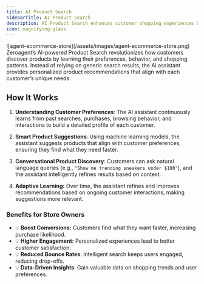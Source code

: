 ```yaml
---
title: AI Product Search
sidebarTitle: AI Product Search
description: AI Product Search enhances customer shopping experiences by delivering personalized, intelligent product discovery
icon: magnifying-glass
--- 
```



<Frame>
![agent-ecommerce-store](/assets/images/agent-ecommerce-store.png)
</Frame>
Zeroagent’s AI-powered Product Search revolutionizes how customers discover products by learning their preferences, behavior, and shopping patterns. Instead of relying on generic search results, the AI assistant provides personalized product recommendations that align with each customer’s unique needs.

## How It Works
1. **Understanding Customer Preferences**:
The AI assistant continuously learns from past searches, purchases, browsing behavior, and interactions to build a detailed profile of each customer.

2. **Smart Product Suggestions**:
Using machine learning models, the assistant suggests products that align with customer preferences, ensuring they find what they need faster.

3. **Conversational Product Discovery**:
Customers can ask natural language queries (e.g., `"Show me trending sneakers under $100"`), and the assistant intelligently refines results based on context.

4. **Adaptive Learning:**
Over time, the assistant refines and improves recommendations based on ongoing customer interactions, making suggestions more relevant.

### Benefits for Store Owners
- 💡 **Boost Conversions:** Customers find what they want faster, increasing purchase likelihood.
- 💡 **Higher Engagement:** Personalized experiences lead to better customer satisfaction.
- 💡 **Reduced Bounce Rates**: Intelligent search keeps users engaged, reducing drop-offs.
- 💡 **Data-Driven Insights**: Gain valuable data on shopping trends and user preferences.

